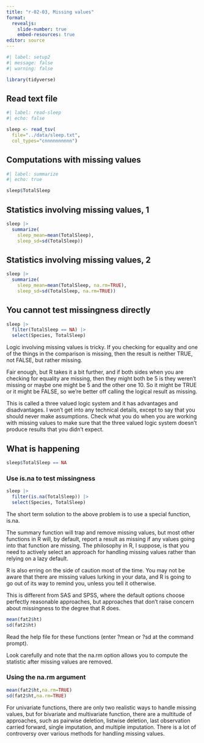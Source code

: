 ```yaml
---
title: "r-02-03, Missing values"
format: 
  revealjs:
    slide-number: true
    embed-resources: true
editor: source
---
```


```r
#| label: setup2
#| message: false
#| warning: false

library(tidyverse)
```

## Read text file

```r
#| label: read-sleep
#| echo: false

sleep <- read_tsv(
  file="../data/sleep.txt",
  col_types="cnnnnnnnnnn")
```

## Computations with missing values

```r
#| label: summarize
#| echo: true

sleep$TotalSleep
```

## Statistics involving missing values, 1

```r
sleep |>
  summarize(
    sleep_mean=mean(TotalSleep),
    sleep_sd=sd(TotalSleep))
```

## Statistics involving missing values, 2

```r
sleep |>
  summarize(
    sleep_mean=mean(TotalSleep, na.rm=TRUE),
    sleep_sd=sd(TotalSleep, na.rm=TRUE))
```

## You cannot test missingness directly

```r
sleep |>
  filter(TotalSleep == NA) |>
  select(Species, TotalSleep)
```

<div class="notes">

Logic involving missing values is tricky. If you checking for equality and one of the things in the comparison is missing, then the result is neither TRUE, not FALSE, but rather missing.

Fair enough, but R takes it a bit further, and if both sides when you are checking for equality are missing, then they might both be 5 is they weren't missing or maybe one might be 5 and the other one 10. So it might be TRUE or it might be FALSE, so we're better off calling the logical result as missing.

This is called a three valued logic system and it has advantages and disadvantages. I won't get into any technical details, except to say that you should never make assumptions. Check what you do when you are working with missing values to make sure that the three valued logic system doesn't produce results that you didn't expect.

</div>

## What is happening

```r
sleep$TotalSleep == NA
```

### Use is.na to test missingness

```r
sleep |>
  filter(is.na(TotalSleep)) |>
  select(Species, TotalSleep)
```


<div class="notes">

The short term solution to the above problem is to use a special function, is.na.

The summary function will trap and remove missing values, but most other functions in R will, by default, report a result as missing if any values going into that function are missing. The philosophy in R, I suppose, is that you need to actively select an approach for handling missing values rather than relying on a lazy default.

R is also erring on the side of caution most of the time. You may not be aware that there are missing values lurking in your data, and R is going to go out of its way to remind you, unless you tell it otherwise.

This is different from SAS and SPSS, where the default options choose perfectly reasonable approaches, but approaches that don't raise concern about missingness to the degree that R does.

</div>

```r
mean(fat2$ht)
sd(fat2$ht)
```

<div class="notes">

Read the help file for these functions (enter ?mean or ?sd at the command prompt).

Look carefully and note that the na.rm option allows you to compute the statistic after missing values are removed.

</div>

### Using the na.rm argument

```r
mean(fat2$ht,na.rm=TRUE)
sd(fat2$ht,na.rm=TRUE)
```

<div class="notes">

For univariate functions, there are only two realistic ways to handle missing values, but for bivariate and multivariate function, there are a multitude of approaches, such as pairwise deletion, listwise deletion, last observation carried forward, single imputation, and multiple imputation. There is a lot of controversy over various methods for handling missing values.

</div>

